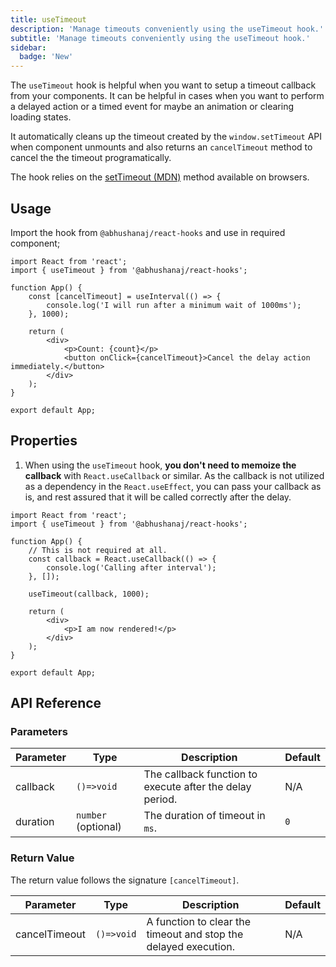 ```yaml
---
title: useTimeout
description: 'Manage timeouts conveniently using the useTimeout hook.'
subtitle: 'Manage timeouts conveniently using the useTimeout hook.'
sidebar:
  badge: 'New'
---
```



The `useTimeout` hook is helpful when you want to setup a timeout callback from your components. It can be helpful in cases when you want to perform a delayed action or a timed event for maybe an animation or clearing loading states.

It automatically cleans up the timeout created by the `window.setTimeout` API when component unmounts and also returns an `cancelTimeout` method to cancel the the timeout programatically.

The hook relies on the [setTimeout (MDN)](https://developer.mozilla.org/en-US/docs/Web/API/setTimeout) method available on browsers.

<DemoWrapper title="useTimeout">
	<Example client:load />
</DemoWrapper>

## Usage

Import the hook from `@abhushanaj/react-hooks` and use in required component;

```tsx title="./src/App.tsx" ins={2,5-7}
import React from 'react';
import { useTimeout } from '@abhushanaj/react-hooks';

function App() {
	const [cancelTimeout] = useInterval(() => {
		console.log('I will run after a minimum wait of 1000ms');
	}, 1000);

	return (
		<div>
			<p>Count: {count}</p>
			<button onClick={cancelTimeout}>Cancel the delay action immediately.</button>
		</div>
	);
}

export default App;
```

## Properties

1. When using the `useTimeout` hook, **you don't need to memoize the callback** with `React.useCallback` or similar. As the callback is not utilized as a dependency in the `React.useEffect`, you can pass your callback as is, and rest assured that it will be called correctly after the delay.

```tsx title="./src/App.tsx" del={6-8, 10}
import React from 'react';
import { useTimeout } from '@abhushanaj/react-hooks';

function App() {
	// This is not required at all.
	const callback = React.useCallback(() => {
		console.log('Calling after interval');
	}, []);

	useTimeout(callback, 1000);

	return (
		<div>
			<p>I am now rendered!</p>
		</div>
	);
}

export default App;
```

## API Reference

### Parameters

| Parameter | Type                | Description                                              | Default |
| --------- | ------------------- | -------------------------------------------------------- | ------- |
| callback  | `()=>void`          | The callback function to execute after the delay period. | N/A     |
| duration  | `number` (optional) | The duration of timeout in `ms`.                         | `0`     |

### Return Value

The return value follows the signature `[cancelTimeout]`.

| Parameter     | Type       | Description                                                     | Default |
| ------------- | ---------- | --------------------------------------------------------------- | ------- |
| cancelTimeout | `()=>void` | A function to clear the timeout and stop the delayed execution. | N/A     |
